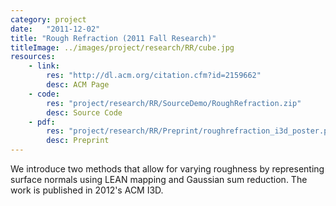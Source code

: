 ```yaml
---
category: project
date:   "2011-12-02"
title: "Rough Refraction (2011 Fall Research)"
titleImage: ../images/project/research/RR/cube.jpg
resources:
    - link:
        res: "http://dl.acm.org/citation.cfm?id=2159662"
        desc: ACM Page
    - code:
        res: "project/research/RR/SourceDemo/RoughRefraction.zip"
        desc: Source Code
    - pdf:
        res: "project/research/RR/Preprint/roughrefraction_i3d_poster.pdf"
        desc: Preprint
---
```



We introduce two methods that allow for varying roughness by representing surface normals using
LEAN mapping and Gaussian sum reduction. The work is published in 2012's ACM I3D.
